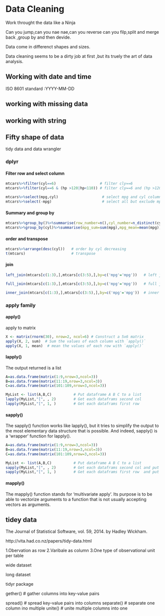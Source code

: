 # Data Cleaning

Work throught the data like a Ninja

Can you jump,can you nae nae,can you reverse can you filp,split and merge back ,group by and then devide.

Data come in differenct shapes and sizes.

Data cleaning seems to be a dirty job at first ,but its truely the art of data analysis.



## Working with date and time

ISO 8601 standard :YYYY-MM-DD

## working with missing data

## working with string


## Fifty shape of data

tidy data and data wrangler



### dplyr



#### Filter row and select column
```r
mtcars%>%filter(cyl==6)                    # filter cly==6
mtcars%>%filter(cyl==6 & (hp >120|hp<110)) # filter cly==6 and (hp >120 or hp<110)
```

```r
mtcars%>%select(mpg,cyl)                    # select mpg and cyl column
mtcars%>%select(-mpg)                       # select all but exclude mpg
```

#### Summary and group by 

```r
mtcars%>%group_by()%>%summarise(row_number=n(),cyl_number=n_distinct(cyl))   # sum row number and distinct cyl number
mtcars%>%group_by(cyl)%>%summarise(mpg_sum=sum(mpg),mpg_mean=mean(mpg))   # sum mpg and mean mpg for each cyl
```

#### order and transpose

```r
mtcars%>%arrange(desc(cyl))   # order by cyl decreasing
t(mtcars)                     # transpose
```

#### join
```r

left_join(mtcars[c(1:3),],mtcars[c(3:5),],by=c('mpg'='mpg'))   # left join 

full_join(mtcars[c(1:3),],mtcars[c(3:5),],by=c('mpg'='mpg'))   # full join 

inner_join(mtcars[c(1:3),],mtcars[c(3:5),],by=c('mpg'='mpg'))  # inner join 
```


### apply family 

#### apply()

apply to matrix

```r
X <- matrix(rnorm(30), nrow=2, ncol=6) # Construct a 5x6 matrix
apply(X, 2, sum)  # Sum the values of each column with `apply()`  
apply(X, 1, mean)  # mean the values of each row with `apply()` 
```



#### lapply()
The output returned is a list 
```r
A=as.data.frame(matrix(1:9,nrow=3,ncol=3))
B=as.data.frame(matrix(11:19,nrow=3,ncol=3))
C=as.data.frame(matrix(101:109,nrow=3,ncol=3))

MyList <- list(A,B,C)          # Put dataframe A B C to a list 
lapply(MyList,"[", , 2)        # Get each dataframs second col
lapply(MyList,"[", 1, )        # Get each dataframs first row
```


#### sapply()

The sapply() function works like lapply(), but it tries to simplify the output to the most elementary data structure that is possible. And indeed, sapply() is a 'wrapper' function for lapply().

```r
A=as.data.frame(matrix(1:9,nrow=3,ncol=3))
B=as.data.frame(matrix(11:19,nrow=3,ncol=3))
C=as.data.frame(matrix(101:109,nrow=3,ncol=3))

MyList <- list(A,B,C)          # Put dataframe A B C to a list 
sapply(MyList,"[", , 2)        # Get each dataframs second col and put it into a matrix by col
sapply(MyList,"[", 1, )        # Get each dataframs first row  and put it into a matrix by col
```

#### mapply()

The mapply() function stands for 'multivariate apply'. Its purpose is to be able to vectorize arguments to a function that is not usually accepting vectors as arguments.



## tidey data

The Journal of Statistical Software, vol. 59, 2014. by Hadley Wickham.

http://vita.had.co.nz/papers/tidy-data.html

1.Obervation as row
2.Varibale as column
3.One type of observational unit per table

wide dataset

long dataset

tidyr package

gether()  # gather columns into key-value pairs

spread() # spread key-value pairs into columns
separate() # separate one column ino multiple
unite() # unite multiple columns into one















